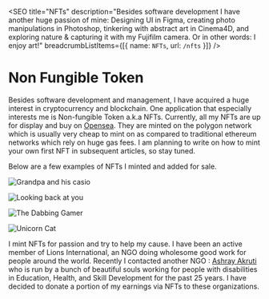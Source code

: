 
<SEO
  title="NFTs"
  description="Besides software development I have another huge passion of mine: Designing UI in Figma, creating photo manipulations in Photoshop, tinkering with abstract art in Cinema4D, and exploring nature & capturing it with my Fujifilm camera. Or in other words: I enjoy art!"
  breadcrumbListItems={[{ name: `NFTs`, url: `/nfts` }]}
/>


# Non Fungible Token

Besides software development and management, I have acquired a huge interest in cryptocurrency and blockchain. One application that especially interests me is Non-fungible Token a.k.a NFTs. Currently, all my NFTs are up for display and buy on [Opensea](https://opensea.io/cryptominder). They are minted on the polygon network which is usually very cheap to mint on as compared to traditional ethereum networks which rely on huge gas fees. I am planning to write on how to mint your own first NFT in subsequent articles, so stay tuned.

Below are a few examples of NFTs I minted and added for sale.

![Grandpa and his casio](./9.jpg)

![Looking back at you](./nft_1.jpg)

![The Dabbing Gamer](./4000_4_08.jpg)

![Unicorn Cat](./unicorn_cat.jpg)

I mint NFTs for passion and try to help my cause. I have been an active member of Lions International, an NGO doing wholesome good work for people around the world. Recently I contacted another NGO : [Ashray Akruti](https://ashrayakruti.org/) who is run by a bunch of beautiful souls working for people with disabilities in Education, Health, and Skill Development for the past 25 years. I have decided to donate a portion of my earnings via NFTs to these organizations.
